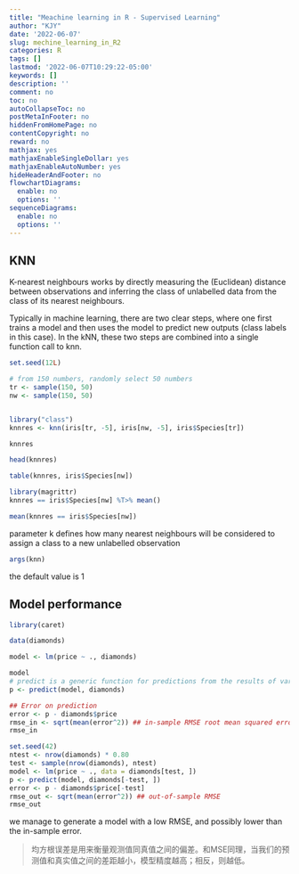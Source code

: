```yaml
---
title: "Meachine learning in R - Supervised Learning"
author: "KJY"
date: '2022-06-07'
slug: mechine_learning_in_R2
categories: R
tags: []
lastmod: '2022-06-07T10:29:22-05:00'
keywords: []
description: ''
comment: no
toc: no
autoCollapseToc: no
postMetaInFooter: no
hiddenFromHomePage: no
contentCopyright: no
reward: no
mathjax: yes
mathjaxEnableSingleDollar: yes
mathjaxEnableAutoNumber: yes
hideHeaderAndFooter: no
flowchartDiagrams:
  enable: no
  options: ''
sequenceDiagrams:
  enable: no
  options: ''
---
```


## KNN 

K-nearest neighbours works by directly measuring the (Euclidean) distance between observations and inferring the class of unlabelled data from the class of its nearest neighbours.


Typically in machine learning, there are two clear steps, where one first trains a model and then uses the model to predict new outputs (class labels in this case). In the kNN, these two steps are combined into a single function call to knn.

```r
set.seed(12L)

# from 150 numbers, randomly select 50 numbers
tr <- sample(150, 50)
nw <- sample(150, 50)


library("class")
knnres <- knn(iris[tr, -5], iris[nw, -5], iris$Species[tr])

knnres

head(knnres)
```


```r
table(knnres, iris$Species[nw])
```


```r
library(magrittr)
knnres == iris$Species[nw] %T>% mean()
```


```r
mean(knnres == iris$Species[nw])
```


parameter k defines how many nearest neighbours will be considered to assign a class to a new unlabelled observation


```r
args(knn)
```


the default value is 1

## Model performance

```r
library(caret)
```


```r
data(diamonds)

model <- lm(price ~ ., diamonds)

model
# predict is a generic function for predictions from the results of various model fitting functions.
p <- predict(model, diamonds)
```

```r
## Error on prediction
error <- p - diamonds$price
rmse_in <- sqrt(mean(error^2)) ## in-sample RMSE root mean squared error (RMSE)
rmse_in
```

```r
set.seed(42)
ntest <- nrow(diamonds) * 0.80
test <- sample(nrow(diamonds), ntest)
model <- lm(price ~ ., data = diamonds[test, ])
p <- predict(model, diamonds[-test, ])
error <- p - diamonds$price[-test]
rmse_out <- sqrt(mean(error^2)) ## out-of-sample RMSE
rmse_out
```


we manage to generate a model with a low RMSE, and possibly lower than the in-sample error.

>均方根误差是用来衡量观测值同真值之间的偏差。和MSE同理，当我们的预测值和真实值之间的差距越小，模型精度越高；相反，则越低。




























